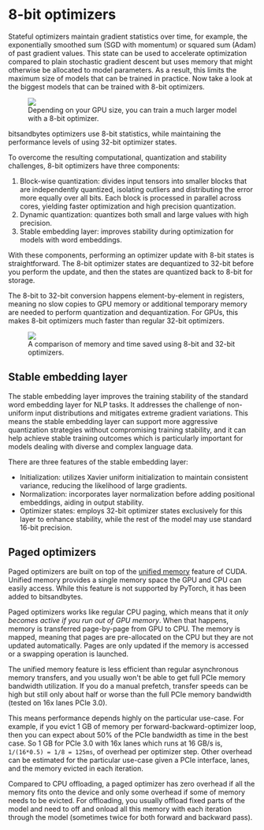 # 8-bit optimizers

Stateful optimizers maintain gradient statistics over time, for example, the exponentially smoothed sum (SGD with momentum) or squared sum (Adam) of past gradient values. This state can be used to accelerate optimization compared to plain stochastic gradient descent but uses memory that might otherwise be allocated to model parameters. As a result, this limits the maximum size of models that can be trained in practice. Now take a look at the biggest models that can be trained with 8-bit optimizers.

<div class="flex justify-center">
    <figure>
        <img class="rounded-xl" src="https://huggingface.co/datasets/huggingface/documentation-images/resolve/main/bitsandbytes/optimizer_largest_model.png"/>
        <figcaption class="text-center">Depending on your GPU size, you can train a much larger model with a 8-bit optimizer.</figcaption>
    </figure>
</div>

bitsandbytes optimizers use 8-bit statistics, while maintaining the performance levels of using 32-bit optimizer states.

To overcome the resulting computational, quantization and stability challenges, 8-bit optimizers have three components:

1. Block-wise quantization: divides input tensors into smaller blocks that are independently quantized, isolating outliers and distributing the error more equally over all bits. Each block is processed in parallel across cores, yielding faster optimization and high precision quantization.
2. Dynamic quantization: quantizes both small and large values with high precision.
3. Stable embedding layer: improves stability during optimization for models with word embeddings.

With these components, performing an optimizer update with 8-bit states is straightforward. The 8-bit optimizer states are dequantized to 32-bit before you perform the update, and then the states are quantized back to 8-bit for storage.

The 8-bit to 32-bit conversion happens element-by-element in registers, meaning no slow copies to GPU memory or additional temporary memory are needed to perform quantization and dequantization. For GPUs, this makes 8-bit optimizers much faster than regular 32-bit optimizers.

<div class="flex justify-center">
    <figure>
        <img class="rounded-xl" src="https://huggingface.co/datasets/huggingface/documentation-images/resolve/main/bitsandbytes/optimizer_comparison.png"/>
        <figcaption class="text-center">A comparison of memory and time saved using 8-bit and 32-bit optimizers.</figcaption>
    </figure>
</div>

## Stable embedding layer

The stable embedding layer improves the training stability of the standard word embedding layer for NLP tasks. It addresses the challenge of non-uniform input distributions and mitigates extreme gradient variations. This means the stable embedding layer can support more aggressive quantization strategies without compromising training stability, and it can help achieve stable training outcomes which is particularly important for models dealing with diverse and complex language data.

There are three features of the stable embedding layer:

- Initialization: utilizes Xavier uniform initialization to maintain consistent variance, reducing the likelihood of large gradients.
- Normalization: incorporates layer normalization before adding positional embeddings, aiding in output stability.
- Optimizer states: employs 32-bit optimizer states exclusively for this layer to enhance stability, while the rest of the model may use standard 16-bit precision.

## Paged optimizers

Paged optimizers are built on top of the [unified memory](https://developer.nvidia.com/blog/unified-memory-cuda-beginners/) feature of CUDA. Unified memory provides a single memory space the GPU and CPU can easily access. While this feature is not supported by PyTorch, it has been added to bitsandbytes.

Paged optimizers works like regular CPU paging, which means that it *only becomes active if you run out of GPU memory*. When that happens, memory is transferred page-by-page from GPU to CPU. The memory is mapped, meaning that pages are pre-allocated on the CPU but they are not updated automatically. Pages are only updated if the memory is accessed or a swapping operation is launched.

The unified memory feature is less efficient than regular asynchronous memory transfers, and you usually won't be able to get full PCIe memory bandwidth utilization. If you do a manual prefetch, transfer speeds can be high but still only about half or worse than the full PCIe memory bandwidth (tested on 16x lanes PCIe 3.0).

This means performance depends highly on the particular use-case. For example, if you evict 1 GB of memory per forward-backward-optimizer loop, then you can expect about 50% of the PCIe bandwidth as time in the best case. So 1 GB for PCIe 3.0 with 16x lanes which runs at 16 GB/s is, `1/(16*0.5) = 1/8 = 125ms`, of overhead per optimizer step. Other overhead can be estimated for the particular use-case given a PCIe interface, lanes, and the memory evicted in each iteration.

Compared to CPU offloading, a paged optimizer has zero overhead if all the memory fits onto the device and only some overhead if some of memory needs to be evicted. For offloading, you usually offload fixed parts of the model and need to off and onload all this memory with each iteration through the model (sometimes twice for both forward and backward pass).
